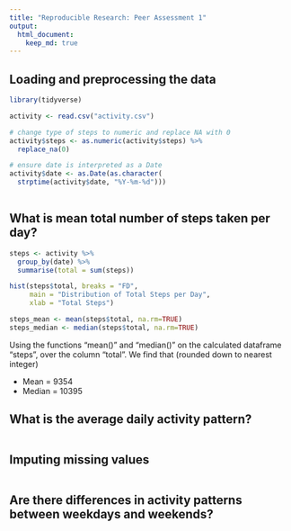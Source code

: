 ```yaml
---
title: "Reproducible Research: Peer Assessment 1"
output: 
  html_document:
    keep_md: true
---
```



## Loading and preprocessing the data
```r
library(tidyverse)

activity <- read.csv("activity.csv")

# change type of steps to numeric and replace NA with 0
activity$steps <- as.numeric(activity$steps) %>%
  replace_na(0)

# ensure date is interpreted as a Date
activity$date <- as.Date(as.character(
  strptime(activity$date, "%Y-%m-%d")))
  
```


## What is mean total number of steps taken per day?
```r

steps <- activity %>%
  group_by(date) %>%
  summarise(total = sum(steps))

hist(steps$total, breaks = "FD",
     main = "Distribution of Total Steps per Day",
     xlab = "Total Steps")

steps_mean <- mean(steps$total, na.rm=TRUE)
steps_median <- median(steps$total, na.rm=TRUE)

```
Using the functions "mean()" and "median()" on the calculated dataframe "steps", over the column "total". We find that (rounded down to nearest integer)

- Mean = 9354
- Median = 10395

## What is the average daily activity pattern?
```r
```


## Imputing missing values
```r
```


## Are there differences in activity patterns between weekdays and weekends?
```r
```